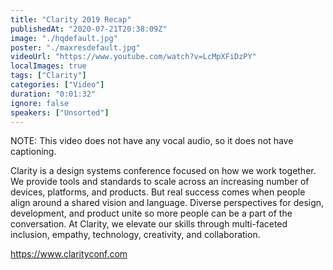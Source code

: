 ```yaml
---
title: "Clarity 2019 Recap"
publishedAt: "2020-07-21T20:38:09Z"
image: "./hqdefault.jpg"
poster: "./maxresdefault.jpg"
videoUrl: "https://www.youtube.com/watch?v=LcMpXFiDzPY"
localImages: true
tags: ["Clarity"]
categories: ["Video"]
duration: "0:01:32"
ignore: false
speakers: ["Unsorted"]
---
```


NOTE: This video does not have any vocal audio, so it does not have captioning.

Clarity is a design systems conference focused on how we work together. We provide tools and standards to scale across an increasing number of devices, platforms, and products. But real success comes when people align around a shared vision and language. Diverse perspectives for design, development, and product unite so more people can be a part of the conversation. At Clarity, we elevate our skills through multi-faceted inclusion, empathy, technology, creativity, and collaboration.

https://www.clarityconf.com
